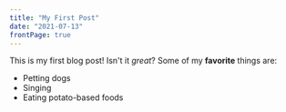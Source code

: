```yaml
---
title: "My First Post"
date: "2021-07-13"
frontPage: true
---
```

This is my first blog post! Isn't it *great*?
Some of my **favorite** things are:
* Petting dogs
* Singing
* Eating potato-based foods